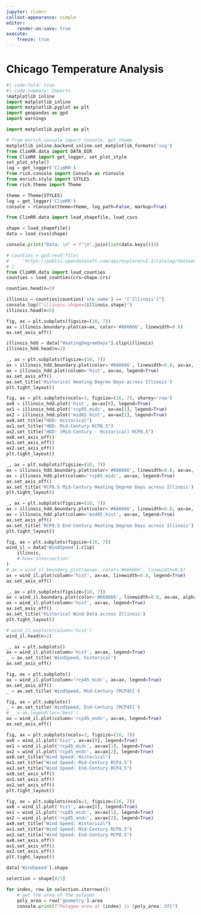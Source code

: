 ```yaml
---
jupyter: climrr
callout-appearance: simple
editor:
    render-on-save: true
execute:
    freeze: true
---
```


# Chicago Temperature Analysis

```python
#| code-fold: true
#| code-summary: Imports
%matplotlib inline
import matplotlib_inline
import matplotlib.pyplot as plt
import geopandas as gpd
import warnings

import matplotlib.pyplot as plt

# from enrich.console import Console, get_theme
matplotlib_inline.backend_inline.set_matplotlib_formats('svg')
from ClimRR.data import DATA_DIR
from ClimRR import get_logger, set_plot_style
set_plot_style()
log = get_logger('ClimRR')
from rich.console import Console as rConsole
from enrich.style import STYLES
from rich.theme import Theme

theme = Theme(STYLES)
log = get_logger('ClimRR')
console = rConsole(theme=theme, log_path=False, markup=True)
```

```python
from ClimRR.data import load_shapefile, load_csvs

shape = load_shapefile()
data = load_csvs(shape)
```

```python
console.print("Data: \n" + f"\n".join(list(data.keys())))
```

```python
# counties = gpd.read_file(
#     'https://public.opendatasoft.com/api/explore/v2.1/catalog/datasets/georef-united-states-of-america-county/exports/shp?lang=en&timezone=America%2FChicago'
# )
from ClimRR.data import load_counties
counties = load_counties(crs=shape.crs)
```

```python
counties.head(n=5)
```

```python
illinois = counties[counties['ste_name'] == "['Illinois']"]
console.log(f"illinois.shape={illinois.shape}")
illinois.head(n=5)
```

```python
fig, ax = plt.subplots(figsize=(10, 7))
ax = illinois.boundary.plot(ax=ax, color='#666666', linewidth=0.8)
ax.set_axis_off()
```

```python
illinois_hdd = data["HeatingDegreeDays"].clip(illinois)
illinois_hdd.head(n=2)
```

```python
_, ax = plt.subplots(figsize=(10, 7))
ax = illinois_hdd.boundary.plot(color='#666666', linewidth=0.8, ax=ax, alpha=0.2)
ax = illinois_hdd.plot(column='hist', ax=ax, legend=True)
ax.set_axis_off()
ax.set_title('Historical Heating Degree Days across Illinois')
plt.tight_layout()
```

```python
fig, ax = plt.subplots(ncols=3, figsize=(16, 7), sharey='row')
ax0 = illinois_hdd.plot('hist', ax=ax[0], legend=True)
ax1 = illinois_hdd.plot('rcp85_midc', ax=ax[1], legend=True)
ax2 = illinois_hdd.plot('mid85_hist', ax=ax[2], legend=True)
ax0.set_title("HDD: Historical")
ax1.set_title("HDD: Mid-Century RCP8.5")
ax2.set_title("HDD: (Mid-Century - Historical) RCP8.5")
ax0.set_axis_off()
ax1.set_axis_off()
ax2.set_axis_off()
plt.tight_layout()
```

```python
_, ax = plt.subplots(figsize=(10, 7))
ax = illinois_hdd.boundary.plot(color='#666666', linewidth=0.8, ax=ax, alpha=0.2)
ax = illinois_hdd.plot(column='rcp85_midc', ax=ax, legend=True)
ax.set_axis_off()
ax.set_title('RCP8.5 Mid-Century Heating Degree Days across Illinois')
plt.tight_layout()
```

```python
_, ax = plt.subplots(figsize=(10, 7))
ax = illinois_hdd.boundary.plot(color='#666666', linewidth=0.8, ax=ax, alpha=0.2)
ax = illinois_hdd.plot(column='mid85_hist', ax=ax, legend=True)
ax.set_axis_off()
ax.set_title('RCP8.5 End-Century Heating Degree Days across Illinois')
plt.tight_layout()
```


```python
fig, ax = plt.subplots(figsize=(10, 7))
wind_il = data['WindSpeed'].clip(
    illinois,
    # how='intersection'
)
# ax = wind_il.boundary.plot(ax=ax, color='#666666', linewidth=0.8)
ax = wind_il.plot(column='hist', ax=ax, linewidth=0.8, legend=True)
ax.set_axis_off()
```

```python
_, ax = plt.subplots(figsize=(10, 7))
ax = wind_il.boundary.plot(color='#666666', linewidth=0.8, ax=ax, alpha=0.2)
ax = wind_il.plot(column='hist', ax=ax, legend=True)
ax.set_axis_off()
ax.set_title('Historical Wind Data across Illinois')
plt.tight_layout()
```

```python
# wind_il.explore(column='hist')
wind_il.head(n=2)
```

```python
_, ax = plt.subplots()
ax = wind_il.plot(column='hist', ax=ax, legend=True)
_ = ax.set_title('WindSpeed, historical')
ax.set_axis_off()
```

```python
fig, ax = plt.subplots()
ax = wind_il.plot(column='rcp45_midc', ax=ax, legend=True)
ax.set_axis_off()
_ = ax.set_title('WindSpeed, Mid-Century [RCP45]')
```

```python
fig, ax = plt.subplots()
_ = ax.set_title('WindSpeed, End-Century [RCP45]')
# _ = ax.legend(loc='best')
ax = wind_il.plot(column='rcp45_endc', ax=ax, legend=True)
ax.set_axis_off()
```

```python
fig, ax = plt.subplots(ncols=3, figsize=(16, 7))
ax0 = wind_il.plot('hist', ax=ax[0], legend=True)
ax1 = wind_il.plot('rcp45_midc', ax=ax[1], legend=True)
ax2 = wind_il.plot('rcp45_endc', ax=ax[2], legend=True)
ax0.set_title("Wind Speed: Historical")
ax1.set_title("Wind Speed: Mid-Century RCP4.5")
ax2.set_title("Wind Speed: End-Century RCP4.5")
ax0.set_axis_off()
ax1.set_axis_off()
ax2.set_axis_off()
plt.tight_layout()
```

```python
fig, ax = plt.subplots(ncols=3, figsize=(16, 7))
ax0 = wind_il.plot('hist', ax=ax[0], legend=True)
ax1 = wind_il.plot('rcp85_midc', ax=ax[1], legend=True)
ax2 = wind_il.plot('rcp85_endc', ax=ax[2], legend=True)
ax0.set_title("Wind Speed: Historical")
ax1.set_title("Wind Speed: Mid-Century RCP8.5")
ax2.set_title("Wind Speed: End-Century RCP8.5")
ax0.set_axis_off()
ax1.set_axis_off()
ax2.set_axis_off()
plt.tight_layout()
```

```python
data['WindSpeed'].shape
```

```python
selection = shape[0:5]

for index, row in selection.iterrows():
    # get the area of the polygon
    poly_area = row['geometry'].area
    console.print(f"Polygon area at {index} is {poly_area:.3f}")
```

